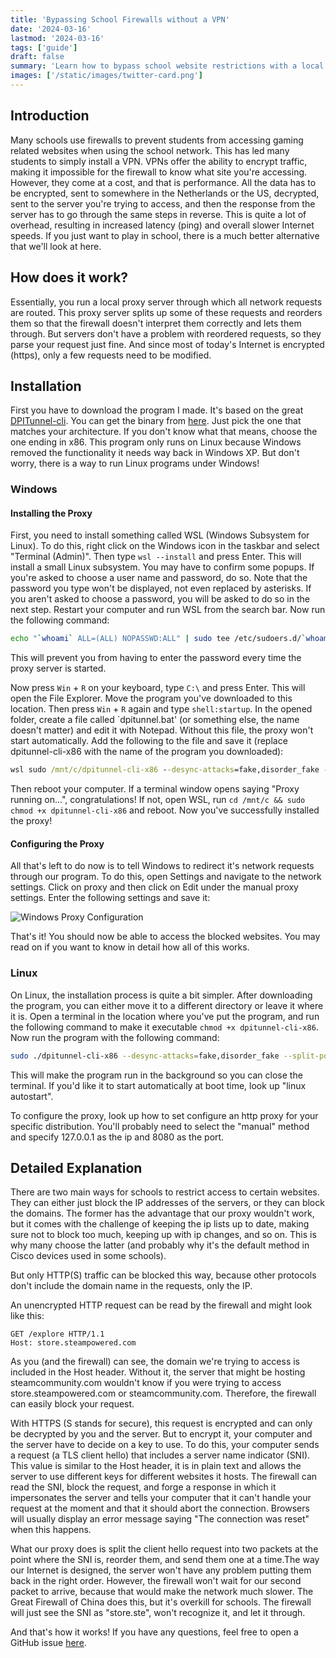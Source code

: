 ```yaml
---
title: 'Bypassing School Firewalls without a VPN'
date: '2024-03-16'
lastmod: '2024-03-16'
tags: ['guide']
draft: false
summary: 'Learn how to bypass school website restrictions with a local proxy instead of a VPN. This has the benefit of no latency increase and no performance decrease in contrast to using a VPN, leading to better gaming performance.'
images: ['/static/images/twitter-card.png']
---
```

## Introduction

Many schools use firewalls to prevent students from accessing gaming related websites when using the school network. This has led many students to simply install a VPN. VPNs offer the ability to encrypt traffic, making it impossible for the firewall to know what site you're accessing. However, they come at a cost, and that is performance. All the data has to be encrypted, sent to somewhere in the Netherlands or the US, decrypted, sent to the server you're trying to access, and then the response from the server has to go through the same steps in reverse. This is quite a lot of overhead, resulting in increased latency (ping) and overall slower Internet speeds. If you just want to play in school, there is a much better alternative that we'll look at here.

<TOCInline toc={props.toc} exclude="Introduction" />

## How does it work?

Essentially, you run a local proxy server through which all network requests are routed. This proxy server splits up some of these requests and reorders them so that the firewall doesn't interpret them correctly and lets them through. But servers don't have a problem with reordered requests, so they parse your request just fine. And since most of today's Internet is encrypted (https), only a few requests need to be modified.

## Installation

First you have to download the program I made. It's based on the great [DPITunnel-cli](https://github.com/nomoresat/DPITunnel-cli). You can get the binary from [here](https://github.com/kev1nbam27/DPITunnel/releases). Just pick the one that matches your architecture. If you don't know what that means, choose the one ending in x86. This program only runs on Linux because Windows removed the functionality it needs way back in Windows XP. But don't worry, there is a way to run Linux programs under Windows!

### Windows

#### Installing the Proxy

First, you need to install something called WSL (Windows Subsystem for Linux). To do this, right click on the Windows icon in the taskbar and select "Terminal (Admin)". Then type `wsl --install` and press Enter. This will install a small Linux subsystem. You may have to confirm some popups. If you're asked to choose a user name and password, do so. Note that the password you type won't be displayed, not even replaced by asterisks. If you aren't asked to choose a password, you will be asked to do so in the next step. Restart your computer and run WSL from the search bar. Now run the following command:

```bash
echo "`whoami` ALL=(ALL) NOPASSWD:ALL" | sudo tee /etc/sudoers.d/`whoami` && sudo chmod 0440 /etc/sudoers.d/`whoami`
```

This will prevent you from having to enter the password every time the proxy server is started.

Now press `Win` + `R` on your keyboard, type `C:\` and press Enter. This will open the File Explorer. Move the program you've downloaded to this location. Then press `Win` + `R` again and type `shell:startup`. In the opened folder, create a file called `dpitunnel.bat' (or something else, the name doesn't matter) and edit it with Notepad. Without this file, the proxy won't start automatically. Add the following to the file and save it (replace dpitunnel-cli-x86 with the name of the program you downloaded):

```Powershell:dpitunnel.bat
wsl sudo /mnt/c/dpitunnel-cli-x86 --desync-attacks=fake,disorder_fake --split-position=2 --auto-ttl=1-4-10 --min-ttl=3 --wsize=1 --wsfactor=6 --ip 127.0.0.1 --daemon
```

Then reboot your computer. If a terminal window opens saying "Proxy running on...", congratulations! If not, open WSL, run `cd /mnt/c && sudo chmod +x dpitunnel-cli-x86` and reboot. Now you've successfully installed the proxy!

#### Configuring the Proxy

All that's left to do now is to tell Windows to redirect it's network requests through our program. To do this, open Settings and navigate to the network settings. Click on proxy and then click on Edit under the manual proxy settings. Enter the following settings and save it:

![Windows Proxy Configuration](/static/images/windows-proxy-config.png)

That's it! You should now be able to access the blocked websites. You may read on if you want to know in detail how all of this works.

### Linux

On Linux, the installation process is quite a bit simpler. After downloading the program, you can either move it to a different directory or leave it where it is. Open a terminal in the location where you've put the program, and run the following command to make it executable `chmod +x dpitunnel-cli-x86`. Now run the program with the following command:

```bash
sudo ./dpitunnel-cli-x86 --desync-attacks=fake,disorder_fake --split-position=2 --auto-ttl=1-4-10 --min-ttl=3 --wsize=1 --wsfactor=6 --ip 127.0.0.1 --daemon
```
This will make the program run in the background so you can close the terminal. If you'd like it to start automatically at boot time, look up "linux autostart".

To configure the proxy, look up how to set configure an http proxy for your specific distribution. You'll probably need to select the "manual" method and specify 127.0.0.1 as the ip and 8080 as the port.

## Detailed Explanation

There are two main ways for schools to restrict access to certain websites. They can either just block the IP addresses of the servers, or they can block the domains. The former has the advantage that our proxy wouldn't work, but it comes with the challenge of keeping the ip lists up to date, making sure not to block too much, keeping up with ip changes, and so on. This is why many choose the latter (and probably why it's the default method in Cisco devices used in some schools).

But only HTTP(S) traffic can be blocked this way, because other protocols don't include the domain name in the requests, only the IP.

An unencrypted HTTP request can be read by the firewall and might look like this:
```text
GET /explore HTTP/1.1
Host: store.steampowered.com
```

As you (and the firewall) can see, the domain we're trying to access is included in the Host header. Without it, the server that might be hosting steamcommunity.com wouldn't know if you were trying to access store.steampowered.com or steamcommunity.com. Therefore, the firewall can easily block your request.

With HTTPS (S stands for secure), this request is encrypted and can only be decrypted by you and the server. But to encrypt it, your computer and the server have to decide on a key to use. To do this, your computer sends a request (a TLS client hello) that includes a server name indicator (SNI). This value is similar to the Host header, it is in plain text and allows the server to use different keys for different websites it hosts. The firewall can read the SNI, block the request, and forge a response in which it impersonates the server and tells your computer that it can't handle your request at the moment and that it should abort the connection. Browsers will usually display an error message saying "The connection was reset" when this happens.

What our proxy does is split the client hello request into two packets at the point where the SNI is, reorder them, and send them one at a time.The way our Internet is designed, the server won't have any problem putting them back in the right order. However, the firewall won't wait for our second packet to arrive, because that would make the network much slower. The Great Firewall of China does this, but it's overkill for schools. The firewall will just see the SNI as "store.ste", won't recognize it, and let it through.

And that's how it works! If you have any questions, feel free to open a GitHub issue [here](https://github.com/kev1nbam27/DPITunnel/issues).
